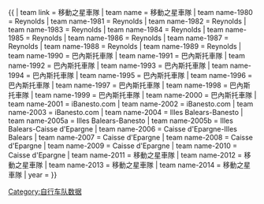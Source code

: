{{ {{{1<noinclude>|Template:Cycling showdata</noinclude>}}}
| team link = 移動之星車隊
| team name = 移動之星車隊
| team name-1980 = Reynolds
| team name-1981 = Reynolds
| team name-1982 = Reynolds
| team name-1983 = Reynolds
| team name-1984 = Reynolds
| team name-1985 = Reynolds
| team name-1986 = Reynolds
| team name-1987 = Reynolds
| team name-1988 = Reynolds
| team name-1989 = Reynolds
| team name-1990 = 巴內斯托車隊
| team name-1991 = 巴內斯托車隊
| team name-1992 = 巴內斯托車隊
| team name-1993 = 巴內斯托車隊
| team name-1994 = 巴內斯托車隊
| team name-1995 = 巴內斯托車隊
| team name-1996 = 巴內斯托車隊
| team name-1997 = 巴內斯托車隊
| team name-1998 = 巴內斯托車隊
| team name-1999 = 巴內斯托車隊
| team name-2000 = 巴內斯托車隊
| team name-2001 = iBanesto.com
| team name-2002 = iBanesto.com
| team name-2003 = iBanesto.com
| team name-2004 = Illes Balears-Banesto
| team name-2005a = Illes Balears-Banesto
| team name-2005b = Illes Balears-Caisse d'Epargne
| team name-2006 = Caisse d'Epargne-Illes Balears
| team name-2007 = Caisse d'Epargne
| team name-2008 = Caisse d'Epargne
| team name-2009 = Caisse d'Epargne
| team name-2010 = Caisse d'Epargne
| team name-2011 = 移動之星車隊
| team name-2012 = 移動之星車隊
| team name-2013 = 移動之星車隊
| team name-2014 = 移動之星車隊
| year = {{{year|}}}
}}<noinclude>
[[Category:自行车队数据]]
</noinclude>